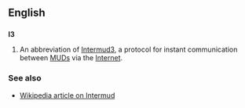 ==English==

==={{initialism}}===
'''I3'''

# {{internet}} An abbreviation of [[Intermud3]], a protocol for instant communication between [[MUD]]s via the [[Internet]].

===See also===

* [[w:Intermud|Wikipedia article on Intermud]]
